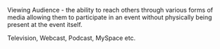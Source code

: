 {{Copy to Wiktionary}}

Viewing Audience - the ability to reach others through various forms of media allowing them to participate in an event without physically being present at the event itself.  

Television, Webcast, Podcast, MySpace etc.